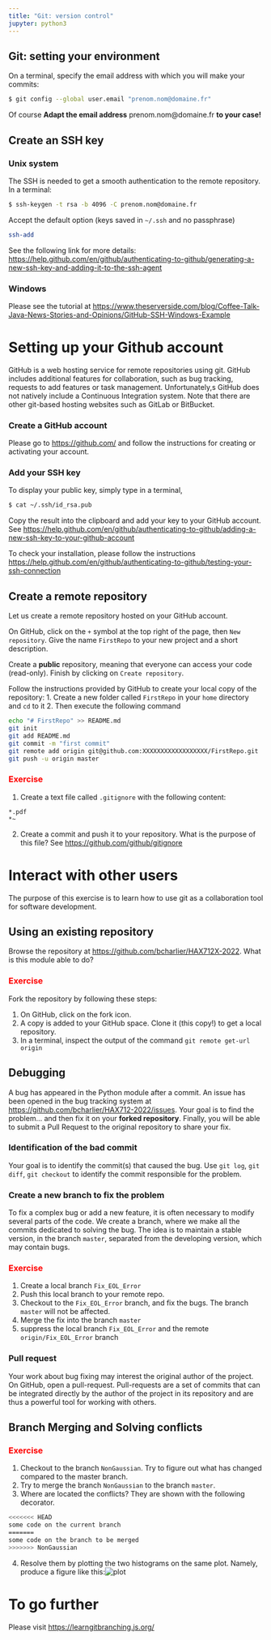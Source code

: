 ```yaml
---
title: "Git: version control"
jupyter: python3
---
```


## Git: setting your environment

On a terminal, specify the email address with which you will make your commits:
```bash
$ git config --global user.email "prenom.nom@domaine.fr"
```
Of course **Adapt the email address** prenom.nom@domaine.fr **to your case!**

## Create an SSH key

### Unix system

The SSH is needed to get a smooth authentication to the remote repository. In a terminal:
```bash
$ ssh-keygen -t rsa -b 4096 -C prenom.nom@domaine.fr
```
Accept the default option (keys saved in `~/.ssh` and no passphrase)

```bash
ssh-add
```
See the following link for more details: <https://help.github.com/en/github/authenticating-to-github/generating-a-new-ssh-key-and-adding-it-to-the-ssh-agent>

### Windows

Please see the tutorial at <https://www.theserverside.com/blog/Coffee-Talk-Java-News-Stories-and-Opinions/GitHub-SSH-Windows-Example>

# Setting up your Github account

GitHub is a web hosting service for remote repositories using git. GitHub includes additional features for collaboration, such as bug tracking, requests to add features or task management. Unfortunately,s GitHub does not natively include a Continuous Integration system. Note that there are other git-based hosting websites such as GitLab or BitBucket.

### Create a GitHub account

Please go to <https://github.com/> and follow the instructions for creating or activating your account.

### Add your SSH key

To display your public key, simply type in a terminal,
```bash
$ cat ~/.ssh/id_rsa.pub
```
Copy the result into the clipboard and add your key to your GitHub account. See <https://help.github.com/en/github/authenticating-to-github/adding-a-new-ssh-key-to-your-github-account>

To check your installation, please follow the instructions <https://help.github.com/en/github/authenticating-to-github/testing-your-ssh-connection>

## Create a remote repository

Let us create a remote repository hosted on your GitHub account.

On GitHub, click on the `+` symbol at the top right of the page, then `New repository`. Give the name `FirstRepo` to your new project and a short description.

Create a **public** repository, meaning that everyone can access your code (read-only). Finish by clicking on `Create repository`.


Follow the instructions provided by GitHub to create your local copy of the repository:
1. Create a new folder called `FirstRepo` in your `home` directory and `cd` to it
2. Then execute the following command
```bash
echo "# FirstRepo" >> README.md
git init
git add README.md
git commit -m "first commit"
git remote add origin git@github.com:XXXXXXXXXXXXXXXXXX/FirstRepo.git
git push -u origin master
```

### <font color='red'> Exercise </font>

  1. Create a text file called `.gitignore` with the following content:
```
*.pdf
*~
```
  2. Create a commit and push it to your repository. What is the purpose of this file? See <https://github.com/github/gitignore>


# Interact with other users

The purpose of this exercise is to learn how to use git as a collaboration tool for software development.

## Using an existing repository

Browse the repository at <https://github.com/bcharlier/HAX712X-2022>. What is this module able to do?



### <font color='red'>Exercise</font>
Fork the repository by following these steps:

  1. On GitHub, click on the fork icon.
  2. A copy is added to your GitHub space. Clone it (this copy!) to get a local repository.
  3. In a terminal, inspect the output of the command `git remote get-url origin`

## Debugging

A bug has appeared in the Python module after a commit. An issue has been opened in the bug tracking system at <https://github.com/bcharlier/HAX712-2022/issues>. Your goal is to find the problem... and then fix it on your **forked repository**. Finally, you will be able to submit a Pull Request to the original repository to share your fix.

### Identification of the bad commit

Your goal is to identify the commit(s) that caused the bug. Use `git log`, `git diff`, `git checkout` to identify the commit responsible for the problem.

### Create a new branch to fix the problem

To fix a complex bug or add a new feature, it is often necessary to modify several parts of the code.
We create a branch, where we make all the commits dedicated to solving the bug. The idea is to maintain a stable version, in the branch `master`, separated from the developing version, which may contain bugs.


### <font color='red'> Exercise</font>

  1. Create a local branch `Fix_EOL_Error`
  2. Push this local branch to your remote repo.
  3. Checkout to the `Fix_EOL_Error` branch, and fix the bugs. The branch `master` will not be affected.
  4. Merge the fix into the branch `master`
  5. suppress the local branch `Fix_EOL_Error` and the remote `origin/Fix_EOL_Error` branch



### Pull request

Your work about bug fixing may interest the original author of the project. On GitHub, open a pull-request. Pull-requests are a set of commits that can be integrated directly by the author of the project in its repository and are thus a powerful tool for working with others.

## Branch Merging and Solving conflicts


### <font color='red'>Exercise</font>

  1. Checkout to the branch `NonGaussian`. Try to figure out what has changed compared to the master branch. 
  2. Try to merge the branch `NonGaussian` to the branch `master`.
  3. Where are located the conflicts? They are shown with the following decorator.
  ```bash
  <<<<<<< HEAD
  some code on the current branch
  =======
  some code on the branch to be merged
  >>>>>>> NonGaussian
  ```
  4. Resolve them by plotting the two histograms on the same plot. Namely, produce a figure like this:![plot](plot.png)


# To go further

Please visit <https://learngitbranching.js.org/>

